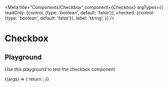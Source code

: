 
<Meta
  title="Components/Checkbox"
  component={Checkbox}
  argTypes={{
    readOnly: {control: {type: 'boolean', default: 'false'}},
    checked: {control: {type: 'boolean', default: 'false'}},
    label: 'string',
  }}
/>

# Checkbox

## Playground

Use this playground to test the checkbox component

<Preview>
  <Story name="Standard">
    {(args) => {
        return <Checkbox {...args}/>;
    }}
  </Story>
</Preview>

<Props story="Standard" />

